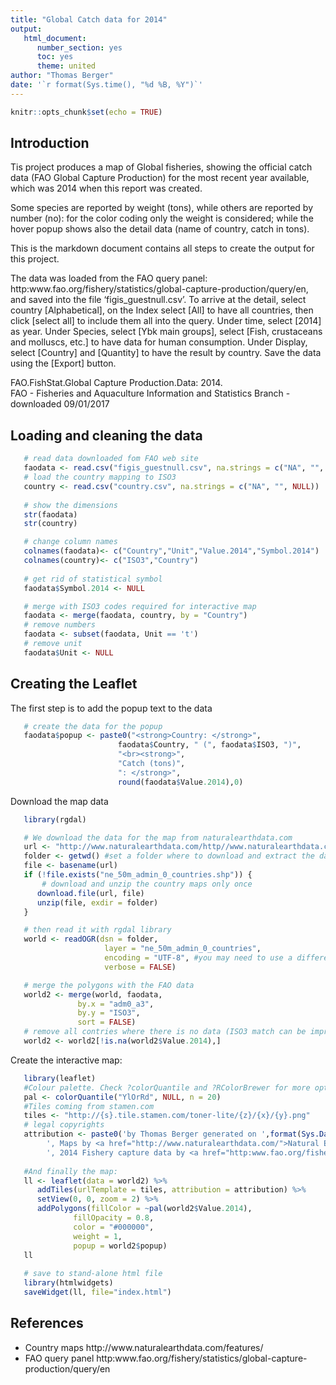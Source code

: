 ```yaml
---
title: "Global Catch data for 2014"
output: 
   html_document:
      number_section: yes
      toc: yes
      theme: united
author: "Thomas Berger"
date: '`r format(Sys.time(), "%d %B, %Y")`'
---
```


```r
knitr::opts_chunk$set(echo = TRUE)
```

## Introduction

Tis project produces a map of Global fisheries, showing the official catch data (FAO Global Capture Production) for the most recent year available, which was 2014 when this report was created.

Some species are reported by weight (tons), while others are reported by number (no): for the color coding only the weight is considered; while the hover popup shows also the detail data (name of country, catch in tons).

This is the markdown document contains all steps to create the output for this project.

The data was loaded from the FAO query panel:
http:www.fao.org/fishery/statistics/global-capture-production/query/en, and saved into the file 'figis_guestnull.csv'. To arrive at the detail, select country [Alphabetical], on the Index select [All] to have all countries, then click [select all] to include them all into the query. Under time, select [2014] as year. Under Species, select [Ybk main groups], select [Fish, crustaceans and molluscs, etc.] to have data for human consumption. Under Display, select [Country] and [Quantity] to have the result by country. Save the data using the [Export] button.

FAO.FishStat.Global Capture Production.Data: 2014.<br>
FAO - Fisheries and Aquaculture Information and Statistics Branch - downloaded 09/01/2017

## Loading and cleaning the data

```r
   # read data downloaded fom FAO web site
   faodata <- read.csv("figis_guestnull.csv", na.strings = c("NA", "", NULL))
   # load the country mapping to ISO3
   country <- read.csv("country.csv", na.strings = c("NA", "", NULL))
   
   # show the dimensions
   str(faodata)
   str(country)
```

```r
   # change column names
   colnames(faodata)<- c("Country","Unit","Value.2014","Symbol.2014")
   colnames(country)<- c("ISO3","Country")
   
   # get rid of statistical symbol
   faodata$Symbol.2014 <- NULL
```


```r
   # merge with ISO3 codes required for interactive map
   faodata <- merge(faodata, country, by = "Country")
   # remove numbers
   faodata <- subset(faodata, Unit == 't')
   # remove unit
   faodata$Unit <- NULL
```

## Creating the Leaflet

The first step is to add the popup text to the data
```r
   # create the data for the popup
   faodata$popup <- paste0("<strong>Country: </strong>", 
                        faodata$Country, " (", faodata$ISO3, ")",
                        "<br><strong>", 
                        "Catch (tons)", 
                        ": </strong>", 
                        round(faodata$Value.2014),0)
```

Download the map data
```r
   library(rgdal)

   # We download the data for the map from naturalearthdata.com
   url <- "http://www.naturalearthdata.com/http//www.naturalearthdata.com/download/50m/cultural/ne_50m_admin_0_countries.zip"
   folder <- getwd() #set a folder where to download and extract the data
   file <- basename(url) 
   if (!file.exists("ne_50m_admin_0_countries.shp")) {
       # download and unzip the country maps only once
      download.file(url, file)
      unzip(file, exdir = folder)
   }

   # then read it with rgdal library
   world <- readOGR(dsn = folder, 
                     layer = "ne_50m_admin_0_countries",
                     encoding = "UTF-8", #you may need to use a different encoding
                     verbose = FALSE)

   # merge the polygons with the FAO data
   world2 <- merge(world, faodata,
               by.x = "adm0_a3",
               by.y = "ISO3",
               sort = FALSE)
   # remove all contries where there is no data (ISO3 match can be improved)
   world2 <- world2[!is.na(world2$Value.2014),]
```

Create the interactive map:
```r
   library(leaflet)
   #Colour palette. Check ?colorQuantile and ?RColorBrewer for more options
   pal <- colorQuantile("YlOrRd", NULL, n = 20)
   #Tiles coming from stamen.com
   tiles <- "http://{s}.tile.stamen.com/toner-lite/{z}/{x}/{y}.png"
   # legal copyrights
   attribution <- paste0('by Thomas Berger generated on ',format(Sys.Date(), "%Y-%m-%d"),
        ', Maps by <a href="http://www.naturalearthdata.com/">Natural Earth</a>',
        ', 2014 Fishery capture data by <a href="http:www.fao.org/fishery/statistics/">FAO</a>.')
   
   #And finally the map:
   ll <- leaflet(data = world2) %>%
      addTiles(urlTemplate = tiles, attribution = attribution) %>%
      setView(0, 0, zoom = 2) %>%
      addPolygons(fillColor = ~pal(world2$Value.2014), 
              fillOpacity = 0.8, 
              color = "#000000", 
              weight = 1, 
              popup = world2$popup)
   ll
   
   # save to stand-alone html file
   library(htmlwidgets)
   saveWidget(ll, file="index.html")
```


## References
* Country maps http://www.naturalearthdata.com/features/
* FAO query panel http:www.fao.org/fishery/statistics/global-capture-production/query/en

